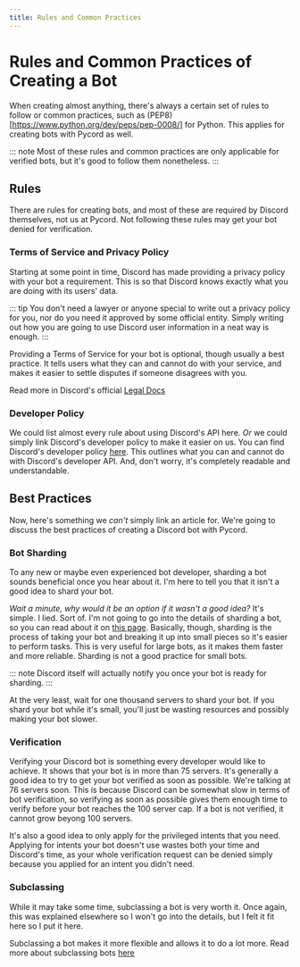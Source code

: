 ```yaml
---
title: Rules and Common Practices
---
```


# Rules and Common Practices of Creating a Bot

When creating almost anything, there's always a certain set of rules to follow or common practices,
such as (PEP8)[https://www.python.org/dev/peps/pep-0008/] for Python. This applies for creating bots
with Pycord as well.

::: note
Most of these rules and common practices are only applicable for verified bots, but it's good to
follow them nonetheless.
:::

## Rules

There are rules for creating bots, and most of these are required by Discord themselves, not us at
Pycord. Not following these rules may get your bot denied for verification.

### Terms of Service and Privacy Policy

Starting at some point in time, Discord has made providing a privacy policy with your bot a requirement.
This is so that Discord knows exactly what you are doing with its users' data.

::: tip
You don't need a lawyer or anyone special to write out a privacy policy for you, nor do you need
it approved by some official entity. Simply writing out how you are going to use Discord user
information in a neat way is enough.
:::

Providing a Terms of Service for your bot is optional, though usually a best practice. It tells users
what they can and cannot do with your service, and makes it easier to settle disputes if someone 
disagrees with you.

Read more in Discord's official [Legal Docs](https://discord.com/developers/docs/legal)

### Developer Policy

We could list almost every rule about using Discord's API here. *Or* we could simply link Discord's
developer policy to make it easier on us. You can find Discord's developer policy
[here](https://discord.com/developers/docs/policy). This outlines what you can and cannot do with
Discord's developer API. And, don't worry, it's completely readable and understandable.

## Best Practices

Now, here's something we *can't* simply link an article for. We're going to discuss the best practices
of creating a Discord bot with Pycord.

### Bot Sharding

To any new or maybe even experienced bot developer, sharding a bot sounds beneficial once you hear 
about it. I'm here to tell you that it isn't a good idea to shard your bot.

*Wait a minute, why would it be an option if it wasn't a good idea?* It's simple. I lied. Sort of.
I'm not going to go into the details of sharding a bot, so you can read about it on
[this page](./Topics/sharding.mdx). Basically, though, sharding is the process of taking your bot
and breaking it up into small pieces so it's easier to perform tasks. This is very useful for large
bots, as it makes them faster and more reliable. Sharding is not a good practice for small bots.

::: note
Discord itself will actually notify you once your bot is ready for sharding.
:::

At the very least, wait for one thousand servers to shard your bot. If you shard your bot while it's
small, you'll just be wasting resources and possibly making your bot slower.

### Verification

Verifying your Discord bot is something every developer would like to achieve. It shows that your bot
is in more than 75 servers. It's generally a good idea to try to get your bot verified as soon as
possible. We're talking at 76 servers soon. This is because Discord can be somewhat slow in terms of
bot verification, so verifying as soon as possible gives them enough time to verify before your bot
reaches the 100 server cap. If a bot is not verified, it cannot grow beyong 100 servers.

It's also a good idea to only apply for the privileged intents that you need. Applying for intents
your bot doesn't use wastes both your time and Discord's time, as your whole verification request
can be denied simply because you applied for an intent you didn't need.

### Subclassing

While it may take some time, subclassing a bot is very worth it. Once again, this was explained 
elsewhere so I won't go into the details, but I felt it fit here so I put it here.

Subclassing a bot makes it more flexible and allows it to do a lot more. Read more about subclassing
bots [here](./Topics/subclassing-bots.mdx)


